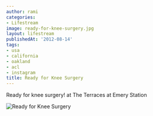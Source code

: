 ```yaml
---
author: rami
categories:
- Lifestream
image: ready-for-knee-surgery.jpg
layout: lifestream
publishedAt: '2012-08-14'
tags:
- usa
- california
- oakland
- acl
- instagram
title: Ready for Knee Surgery
---
```


Ready for knee surgery! at The Terraces at Emery Station

![Ready for Knee Surgery](/assets/images/content/lifestream/ready-for-knee-surgery.jpg)
